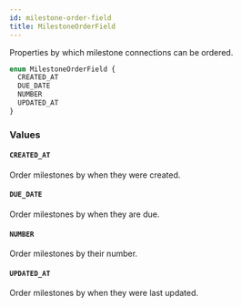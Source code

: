 ```yaml
---
id: milestone-order-field
title: MilestoneOrderField
---
```


Properties by which milestone connections can be ordered.

```graphql
enum MilestoneOrderField {
  CREATED_AT
  DUE_DATE
  NUMBER
  UPDATED_AT
}
```

### Values

#### `CREATED_AT`

Order milestones by when they were created.

#### `DUE_DATE`

Order milestones by when they are due.

#### `NUMBER`

Order milestones by their number.

#### `UPDATED_AT`

Order milestones by when they were last updated.
